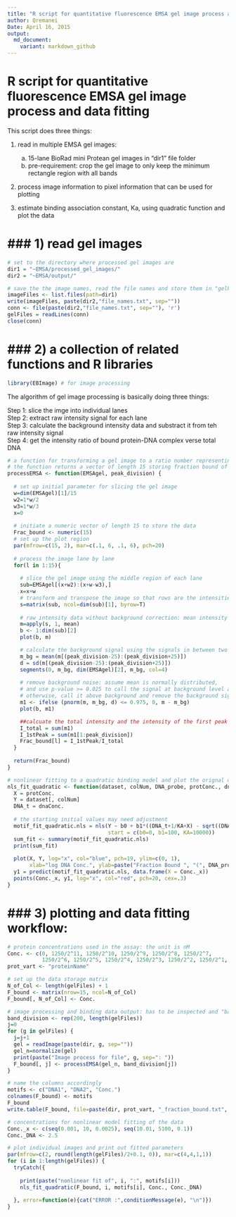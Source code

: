 ```yaml
---
title: "R script for quantitative fluorescence EMSA gel image process and data fitting"
author: Qremanei
Date: April 16, 2015
output:
  md_document:
    variant: markdown_github
---
```


R script for quantitative fluorescence EMSA gel image process and data fitting 
==============================================================================================

This script does three things:

1) read in multiple EMSA gel images:  
    a. 15-lane BioRad mini Protean gel images in "dir1" file folder  
    b. pre-requirement: crop the gel image to only keep the minimum rectangle region with all bands  

2) process image information to pixel information that can be used for plotting  

3) estimate binding association constant, Ka, using quadratic function and plot the data  

### 1) read gel images
===========================================================================

```r
# set to the directory where processed gel images are
dir1 = "~EMSA/processed_gel_images/"
dir2 = "~EMSA/output/"
```


```r
# save the the image names, read the file names and store them in "gelFiles"
imageFiles <- list.files(path=dir1)
write(imageFiles, paste(dir2,"file_names.txt", sep=""))
conn <- file(paste(dir2,"file_names.txt", sep=""), 'r')
gelFiles = readLines(conn)
close(conn)
```

### 2) a collection of related functions and R libraries
===========================================================================

```r
library(EBImage) # for image processing
```


The algorithm of gel image processing is basically doing three things:  

  Step 1: slice the imge into individual lanes  
  Step 2: extract raw intensity signal for each lane  
  Step 3: calculate the background intensity data and substract it from teh raw intensity signal  
  Step 4: get the intensity ratio of bound protein-DNA complex verse total DNA  


```r
# a function for transforming a gel image to a ratio number representing fraction bound
# the function returns a vector of length 15 storing fraction bound of each lane
processEMSA <- function(EMSAgel, peak_division) {
  
  # set up initial parameter for slicing the gel image
  w=dim(EMSAgel)[1]/15
  w2=1*w/2
  w3=1*w/3
  x=0
  
  # initiate a numeric vector of length 15 to store the data
  Frac_bound <- numeric(15)
  # set up the plot region
  par(mfrow=c(15, 2), mar=c(.1, 6, .1, 6), pch=20)
  
  # process the image lane by lane
  for(l in 1:15){
   
    # slice the gel image using the middle region of each lane
    sub=EMSAgel[(x+w2):(x+w-w3),]
    x=x+w
    # transform and transpose the image so that rows are the intensities
    s=matrix(sub, ncol=dim(sub)[1], byrow=T)
    
    # raw intensity data without background correction: mean intensity of each row
    m=apply(s, 1, mean)
    b <- 1:dim(sub)[2]
    plot(b, m)

    # calculate the background signal using the signals in between two bands
    m_bg = mean(m[(peak_division-25):(peak_division+25)])
    d = sd(m[(peak_division-25):(peak_division+25)])
    segments(0, m_bg, dim(EMSAgel)[2], m_bg, col=4)
    
    # remove background noise: assume mean is normally distributed,
    # and use p-value >= 0.025 to call the signal at background level and set the level to zero
    # otherwise, call it above background and remove the background signal
    m1 <- ifelse (pnorm(m, m_bg, d) <= 0.975, 0, m - m_bg)
    plot(b, m1)

    ##calcuate the total intensity and the intensity of the first peak
    I_total = sum(m1)
    I_1stPeak = sum(m1[1:peak_division])
    Frac_bound[l] = I_1stPeak/I_total
  }
  
  return(Frac_bound)
}
```


```r
# nonlinear fitting to a quadratic binding model and plot the orignal data
nls_fit_quadratic <- function(dataset, colNum, DNA_probe, protConc., dnaConc.) {
  X = protConc.
  Y = dataset[, colNum]
  DNA_t = dnaConc.
  
  # the starting initial values may need adjustment
  motif_fit_quadratic.nls = nls(Y ~ b0 + b1*((DNA_t+1/KA+X) - sqrt((DNA_t+1/KA+X)^2-4*DNA_t*X))/2*DNA_t,
                                start = c(b0=0, b1=100, KA=10000))
  sum_fit <- summary(motif_fit_quadratic.nls)
  print(sum_fit)
  
  plot(X, Y, log="x", col="blue", pch=19, ylim=c(0, 1),
       xlab="log DNA Conc.", ylab=paste("Fraction Bound ", "(", DNA_probe, ")", sep=""))
  y1 = predict(motif_fit_quadratic.nls, data.frame(X = Conc._x))
  points(Conc._x, y1, log="x", col="red", pch=20, cex=.3)
}
```

### 3) plotting and data fitting workflow:
===========================================================================

```r
# protein concentrations used in the assay: the unit is nM
Conc. <- c(0, 1250/2^11, 1250/2^10, 1250/2^9, 1250/2^8, 1250/2^7, 
           1250/2^6, 1250/2^5, 1250/2^4, 1250/2^3, 1250/2^2, 1250/2^1, 1250, 2500, 5000)
prot_vart <- "proteinName"
```


```r
# set up the data storage matrix
N_of_Col <- length(gelFiles) + 1
F_bound <- matrix(nrow=15, ncol=N_of_Col)
F_bound[, N_of_Col] <- Conc.

# image processing and binding data output: has to be inspected and "band_division" may need adjustment
band_division <- rep(200, length(gelFiles))
j=0
for (g in gelFiles) {
  j=j+1
  gel = readImage(paste(dir, g, sep=""))
  gel_n=normalize(gel)
  print(paste("Image process for file", g, sep=": "))
  F_bound[, j] <- processEMSA(gel_n, band_division[j])
}

# name the columns accordingly
motifs <- c("DNA1", "DNA2", "Conc.")
colnames(F_bound) <- motifs
F_bound
write.table(F_bound, file=paste(dir, prot_vart, "_fraction_bound.txt", sep=""), sep="\t")
```


```r
# concentrations for nonlinear model fitting of the data
Conc._x <- c(seq(0.001, 10, 0.0025), seq(10.01, 5100, 0.1))
Conc._DNA <- 2.5

# plot individual images and print out fitted parameters
par(mfrow=c(2, round(length(gelFiles)/2+0.1, 0)), mar=c(4,4,1,1))
for (i in 1:length(gelFiles)) {
  tryCatch({
    
    print(paste("nonlinear fit of", i, ":", motifs[i]))
    nls_fit_quadratic(F_bound, i, motifs[i], Conc., Conc._DNA)
    
  }, error=function(e){cat("ERROR :",conditionMessage(e), "\n")})
}
```


















